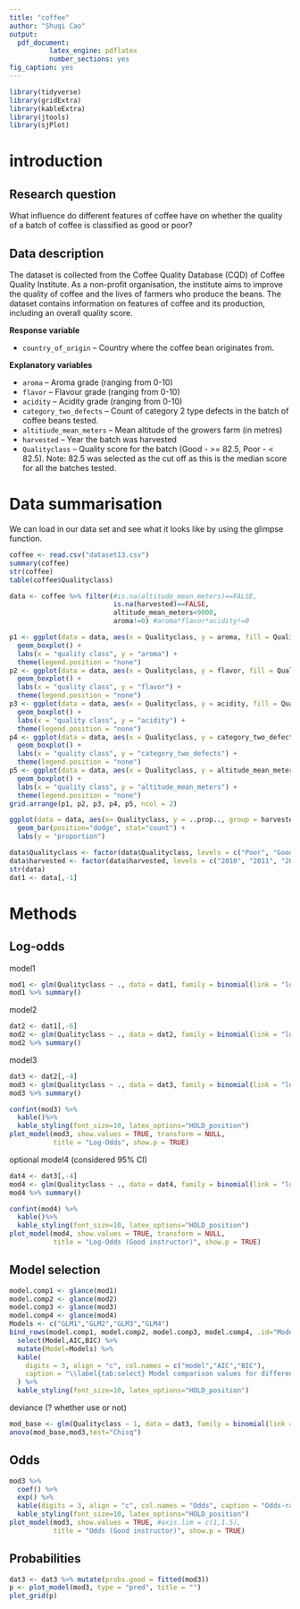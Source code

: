 ---
title: "coffee"
author: "Shuqi Cao"
output:
  pdf_document:
          latex_engine: pdflatex
          number_sections: yes
fig_caption: yes
---


```{r loadpackages, echo=FALSE, eval=TRUE, warning=FALSE, message=FALSE}
library(tidyverse)
library(gridExtra)
library(kableExtra)
library(jtools)
library(sjPlot)
```


# introduction

## Research question

What influence do different features of coffee have on whether the quality of a batch of coffee is classified as good or poor?

## Data description

The dataset is collected from the Coffee Quality Database (CQD) of Coffee Quality Institute.  As a non-profit organisation, the institute aims to improve the quality of coffee and the lives of farmers who produce the beans. The dataset contains information on features of coffee and its production, including an overall quality score.  
 
**Response variable**

* `country_of_origin` – Country where the coffee bean originates from. 

**Explanatory variables**

* `aroma` – Aroma grade (ranging from 0-10)
* `flavor` – Flavour grade (ranging from 0-10)
* `acidity` – Acidity grade (ranging from 0-10) 
* `category_two_defects` – Count of category 2 type defects in the batch of coffee beans tested.
* `altitiude_mean_meters` – Mean altitude of the growers farm (in metres)
* `harvested` – Year the batch was harvested
* `Qualityclass` – Quality score for the batch (Good - >= 82.5, Poor - < 82.5). Note: 82.5 was selected as the cut off as this is the median score for all the batches tested. 


# Data summarisation

We can load in our data set and see what it looks like by using the glimpse function.

```{r data, echo = FALSE, eval = TRUE, warning = FALSE}
coffee <- read.csv("dataset13.csv")
summary(coffee)
str(coffee)
table(coffee$Qualityclass)
```

```{r clean, echo = FALSE, eval = TRUE, warning = FALSE}
data <- coffee %>% filter(#is.na(altitude_mean_meters)==FALSE, 
                          is.na(harvested)==FALSE, 
                          altitude_mean_meters<9000,
                          aroma!=0) #aroma*flavor*acidity!=0
```

```{r boxp, echo = FALSE, eval = TRUE, warning = FALSE, fig.pos = "H"}
p1 <- ggplot(data = data, aes(x = Qualityclass, y = aroma, fill = Qualityclass)) +
  geom_boxplot() +
  labs(x = "quality class", y = "aroma") + 
  theme(legend.position = "none")
p2 <- ggplot(data = data, aes(x = Qualityclass, y = flavor, fill = Qualityclass)) +
  geom_boxplot() +
  labs(x = "quality class", y = "flavor") + 
  theme(legend.position = "none")
p3 <- ggplot(data = data, aes(x = Qualityclass, y = acidity, fill = Qualityclass)) +
  geom_boxplot() +
  labs(x = "quality class", y = "acidity") + 
  theme(legend.position = "none")
p4 <- ggplot(data = data, aes(x = Qualityclass, y = category_two_defects, fill = Qualityclass)) +
  geom_boxplot() +
  labs(x = "quality class", y = "category_two_defects") + 
  theme(legend.position = "none")
p5 <- ggplot(data = data, aes(x = Qualityclass, y = altitude_mean_meters, fill = Qualityclass)) +
  geom_boxplot() +
  labs(x = "quality class", y = "altitude_mean_meters") + 
  theme(legend.position = "none")
grid.arrange(p1, p2, p3, p4, p5, ncol = 2)
```

```{r barp, echo = FALSE, eval = TRUE, warning = FALSE, fig.pos = "H"}
ggplot(data = data, aes(x= Qualityclass, y = ..prop.., group = harvested, fill = harvested)) +
  geom_bar(position="dodge", stat="count") +
  labs(y = "proportion")
```

```{r level, echo = FALSE, eval = TRUE, warning = FALSE}
data$Qualityclass <- factor(data$Qualityclass, levels = c("Poor", "Good"))
data$harvested <- factor(data$harvested, levels = c("2010", "2011", "2012", "2013", "2014", "2015", "2016", "2017", "2018"))
str(data)
dat1 <- data[,-1]
```


# Methods

## Log-odds

model1

```{r model1, echo = FALSE, eval = TRUE, warning = FALSE, fig.pos = "H"}
mod1 <- glm(Qualityclass ~ ., data = dat1, family = binomial(link = "logit"))
mod1 %>% summary()
```

model2

```{r model2, echo = FALSE, eval = TRUE, warning = FALSE, fig.pos = "H"}
dat2 <- dat1[,-6]
mod2 <- glm(Qualityclass ~ ., data = dat2, family = binomial(link = "logit"))
mod2 %>% summary()
```

model3

```{r model3, echo = FALSE, eval = TRUE, warning = FALSE, fig.pos = "H"}
dat3 <- dat2[,-4]
mod3 <- glm(Qualityclass ~ ., data = dat3, family = binomial(link = "logit"))
mod3 %>% summary()
```

```{r lodds3, echo = FALSE, eval = TRUE, warning = FALSE, fig.pos = "H"}
confint(mod3) %>%
  kable()%>%
  kable_styling(font_size=10, latex_options="HOLD_position")
plot_model(mod3, show.values = TRUE, transform = NULL,
           title = "Log-Odds", show.p = TRUE)
```

optional model4 (considered 95% CI)

```{r model4, echo = FALSE, eval = TRUE, warning = FALSE, fig.pos = "H"}
dat4 <- dat3[,-4]
mod4 <- glm(Qualityclass ~ ., data = dat4, family = binomial(link = "logit"))
mod4 %>% summary()
```

```{r lodds4, echo = FALSE, eval = TRUE, warning = FALSE, fig.pos = "H"}
confint(mod4) %>%
  kable()%>%
  kable_styling(font_size=10, latex_options="HOLD_position")
plot_model(mod4, show.values = TRUE, transform = NULL,
           title = "Log-Odds (Good instructor)", show.p = TRUE)
```


## Model selection

```{r comp, echo = FALSE, eval = TRUE, warning = FALSE}
model.comp1 <- glance(mod1)
model.comp2 <- glance(mod2)
model.comp3 <- glance(mod3)
model.comp4 <- glance(mod4)
Models <- c("GLM1","GLM2","GLM3","GLM4")
bind_rows(model.comp1, model.comp2, model.comp3, model.comp4, .id="Model") %>%
  select(Model,AIC,BIC) %>%
  mutate(Model=Models) %>%
  kable(
    digits = 3, align = "c", col.names = c("model","AIC","BIC"),
    caption = "\\label{tab:select} Model comparison values for different models",
  ) %>%
  kable_styling(font_size=10, latex_options="HOLD_position")
```

deviance (? whether use or not)

```{r anova, echo = FALSE, eval = TRUE, warning = FALSE, fig.pos = "H"}
mod_base <- glm(Qualityclass ~ 1, data = dat3, family = binomial(link = "logit"))
anova(mod_base,mod3,test="Chisq") 
```

## Odds

```{r odds, echo = FALSE, eval = TRUE, warning = FALSE, fig.pos = "H"}
mod3 %>%
  coef() %>%
  exp() %>%
  kable(digits = 3, align = "c", col.names = "Odds", caption = "Odds-ratio") %>%
  kable_styling(font_size=10, latex_options="HOLD_position")
plot_model(mod3, show.values = TRUE, #axis.lim = c(1,1.5),
           title = "Odds (Good instructor)", show.p = TRUE)
```


## Probabilities

```{r prob, echo = FALSE, eval = TRUE, warning = FALSE, fig.pos = "H"}
dat3 <- dat3 %>% mutate(probs.good = fitted(mod3))
p <- plot_model(mod3, type = "pred", title = "")
plot_grid(p)
```

